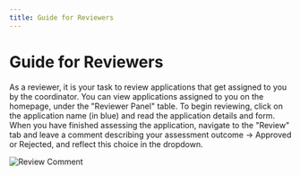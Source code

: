 ```yaml
---
title: Guide for Reviewers
---
```



# Guide for Reviewers

As a reviewer, it is your task to review applications that get assigned to 
you by the coordinator. You can view applications assigned to you on the 
homepage, under the "Reviewer Panel" table. To begin reviewing, click on 
the application name (in blue) and read the application details and form. 
When you have finished assessing the application, navigate to the "Review" 
tab and leave a comment describing your assessment outcome &rarr; Approved 
or Rejected, and reflect this choice in the dropdown.

<Bleed>
    <img style={{margin: "auto"}} src="./review_comment.png" alt="Review Comment" />
</Bleed>

